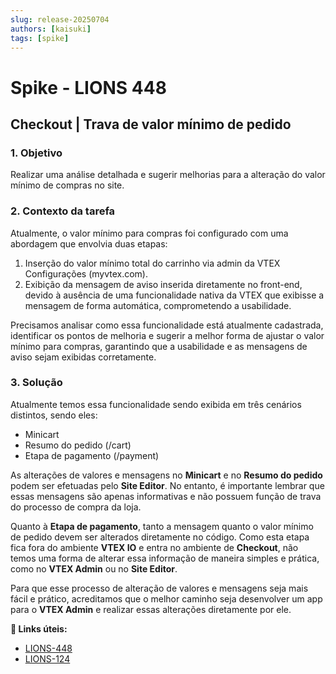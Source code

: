 ```yaml
---
slug: release-20250704
authors: [kaisuki]
tags: [spike]
---
```


# Spike - LIONS 448

## Checkout | Trava de valor mínimo de pedido

### 1. Objetivo
Realizar uma análise detalhada e sugerir melhorias para a alteração do valor mínimo de compras no site.

### 2. Contexto da tarefa
Atualmente, o valor mínimo para compras foi configurado com uma abordagem que envolvia duas etapas:

1. Inserção do valor mínimo total do carrinho via admin da VTEX Configurações (myvtex.com).
2. Exibição da mensagem de aviso inserida diretamente no front-end, devido à ausência de uma funcionalidade nativa da VTEX que exibisse a mensagem de forma automática, comprometendo a usabilidade.

Precisamos analisar como essa funcionalidade está atualmente cadastrada, identificar os pontos de melhoria e sugerir a melhor forma de ajustar o valor mínimo para compras, garantindo que a usabilidade e as mensagens de aviso sejam exibidas corretamente.

### 3. Solução
Atualmente temos essa funcionalidade sendo exibida em três cenários distintos, sendo eles:
- Minicart
- Resumo do pedido (/cart)
- Etapa de pagamento (/payment)

As alterações de valores e mensagens no **Minicart** e no **Resumo do pedido** podem ser efetuadas pelo **Site Editor**. No entanto, é importante lembrar que essas mensagens são apenas informativas e não possuem função de trava do processo de compra da loja.

Quanto à **Etapa de pagamento**, tanto a mensagem quanto o valor mínimo de pedido devem ser alterados diretamente no código. Como esta etapa fica fora do ambiente **VTEX IO** e entra no ambiente de **Checkout**, não temos uma forma de alterar essa informação de maneira simples e prática, como no **VTEX Admin** ou no **Site Editor**.

Para que esse processo de alteração de valores e mensagens seja mais fácil e prático, acreditamos que o melhor caminho seja desenvolver um app para o **VTEX Admin** e realizar essas alterações diretamente por ele.

**:memo: Links úteis:**
- [LIONS-448](https://redeoba.atlassian.net/browse/LIONS-448)
- [LIONS-124](https://redeoba.atlassian.net/browse/LIONS-124)
